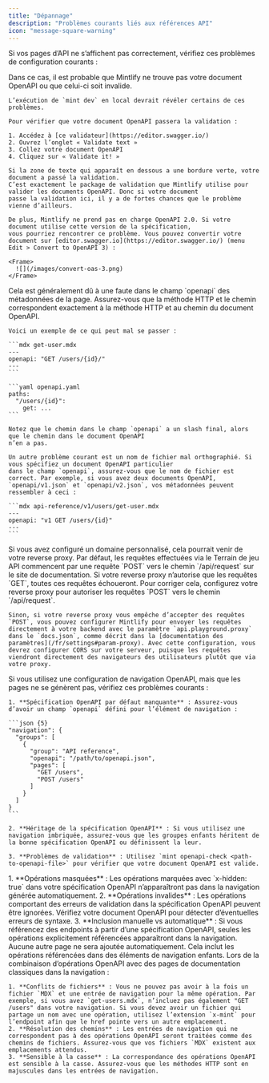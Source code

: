 ```yaml
---
title: "Dépannage"
description: "Problèmes courants liés aux références API"
icon: "message-square-warning"
---
```


Si vos pages d’API ne s’affichent pas correctement, vérifiez ces problèmes de configuration courants :

<AccordionGroup>
  <Accordion title="Toutes mes pages OpenAPI sont complètement vides">
    Dans ce cas, il est probable que Mintlify ne trouve pas votre document OpenAPI
    ou que celui-ci soit invalide.

    L’exécution de `mint dev` en local devrait révéler certains de ces problèmes.

    Pour vérifier que votre document OpenAPI passera la validation :

    1. Accédez à [ce validateur](https://editor.swagger.io/)
    2. Ouvrez l’onglet « Validate text »
    3. Collez votre document OpenAPI
    4. Cliquez sur « Validate it! »

    Si la zone de texte qui apparaît en dessous a une bordure verte, votre document a passé la validation.
    C’est exactement le package de validation que Mintlify utilise pour valider les documents OpenAPI. Donc si votre document
    passe la validation ici, il y a de fortes chances que le problème vienne d’ailleurs.

    De plus, Mintlify ne prend pas en charge OpenAPI 2.0. Si votre document utilise cette version de la spécification,
    vous pourriez rencontrer ce problème. Vous pouvez convertir votre document sur [editor.swagger.io](https://editor.swagger.io/) (menu Edit > Convert to OpenAPI 3) :

    <Frame>
      ![](/images/convert-oas-3.png)
    </Frame>
  </Accordion>

  <Accordion title="L’une de mes pages OpenAPI est complètement vide">
    Cela est généralement dû à une faute dans le champ `openapi` des métadonnées de la page. Assurez-vous que
    la méthode HTTP et le chemin correspondent exactement à la méthode HTTP et au chemin du document OpenAPI.

    Voici un exemple de ce qui peut mal se passer :

    ```mdx get-user.mdx
    ---
    openapi: "GET /users/{id}/"
    ---
    ```

    ```yaml openapi.yaml
    paths:
      "/users/{id}":
        get: ...
    ```

    Notez que le chemin dans le champ `openapi` a un slash final, alors que le chemin dans le document OpenAPI
    n’en a pas.

    Un autre problème courant est un nom de fichier mal orthographié. Si vous spécifiez un document OpenAPI particulier
    dans le champ `openapi`, assurez-vous que le nom de fichier est correct. Par exemple, si vous avez deux documents OpenAPI,
    `openapi/v1.json` et `openapi/v2.json`, vos métadonnées peuvent ressembler à ceci :

    ```mdx api-reference/v1/users/get-user.mdx
    ---
    openapi: "v1 GET /users/{id}"
    ---
    ```
  </Accordion>

  <Accordion title="Les requêtes depuis le Terrain de jeu API ne fonctionnent pas">
    Si vous avez configuré un domaine personnalisé, cela pourrait venir de votre reverse proxy. Par
    défaut, les requêtes effectuées via le Terrain de jeu API commencent par une requête `POST` vers le
    chemin `/api/request` sur le site de documentation. Si votre reverse proxy n’autorise que les requêtes `GET`,
    toutes ces requêtes échoueront. Pour corriger cela, configurez votre reverse proxy pour
    autoriser les requêtes `POST` vers le chemin `/api/request`.

    Sinon, si votre reverse proxy vous empêche d’accepter des requêtes `POST`, vous pouvez configurer Mintlify pour envoyer les requêtes directement à votre backend avec le paramètre `api.playground.proxy` dans le `docs.json`, comme décrit dans la [documentation des paramètres](/fr/settings#param-proxy). Avec cette configuration, vous devrez configurer CORS sur votre serveur, puisque les requêtes viendront directement des navigateurs des utilisateurs plutôt que via votre proxy.
  </Accordion>

  <Accordion title="Les entrées de navigation OpenAPI ne génèrent pas de pages">
    Si vous utilisez une configuration de navigation OpenAPI, mais que les pages ne se génèrent pas, vérifiez ces problèmes courants :

    1. **Spécification OpenAPI par défaut manquante** : Assurez-vous d’avoir un champ `openapi` défini pour l’élément de navigation :

    ```json {5}
    "navigation": {
      "groups": [
        {
          "group": "API reference",
          "openapi": "/path/to/openapi.json",
          "pages": [
            "GET /users",
            "POST /users"
          ]
        }
      ]
    }
    ```

    2. **Héritage de la spécification OpenAPI** : Si vous utilisez une navigation imbriquée, assurez-vous que les groupes enfants héritent de la bonne spécification OpenAPI ou définissent la leur.

    3. **Problèmes de validation** : Utilisez `mint openapi-check <path-to-openapi-file>` pour vérifier que votre document OpenAPI est valide.
  </Accordion>

  <Accordion title="Certaines opérations OpenAPI apparaissent dans la navigation mais d'autres non">
    1. **Opérations masquées** : Les opérations marquées avec `x-hidden: true` dans votre spécification OpenAPI n’apparaîtront pas dans la navigation générée automatiquement.
    2. **Opérations invalides** : Les opérations comportant des erreurs de validation dans la spécification OpenAPI peuvent être ignorées. Vérifiez votre document OpenAPI pour détecter d’éventuelles erreurs de syntaxe.
    3. **Inclusion manuelle vs automatique** : Si vous référencez des endpoints à partir d’une spécification OpenAPI, seules les opérations explicitement référencées apparaîtront dans la navigation. Aucune autre page ne sera ajoutée automatiquement. Cela inclut les opérations référencées dans des éléments de navigation enfants.
  </Accordion>

  <Accordion title="Navigation mixte (pages OpenAPI et MDX) ne fonctionnant pas correctement">
    Lors de la combinaison d’opérations OpenAPI avec des pages de documentation classiques dans la navigation :

    1. **Conflits de fichiers** : Vous ne pouvez pas avoir à la fois un fichier `MDX` et une entrée de navigation pour la même opération. Par exemple, si vous avez `get-users.mdx`, n’incluez pas également "GET /users" dans votre navigation. Si vous devez avoir un fichier qui partage un nom avec une opération, utilisez l’extension `x-mint` pour l’endpoint afin que le href pointe vers un autre emplacement.
    2. **Résolution des chemins** : Les entrées de navigation qui ne correspondent pas à des opérations OpenAPI seront traitées comme des chemins de fichiers. Assurez-vous que vos fichiers `MDX` existent aux emplacements attendus.
    3. **Sensible à la casse** : La correspondance des opérations OpenAPI est sensible à la casse. Assurez-vous que les méthodes HTTP sont en majuscules dans les entrées de navigation.
  </Accordion>
</AccordionGroup>
